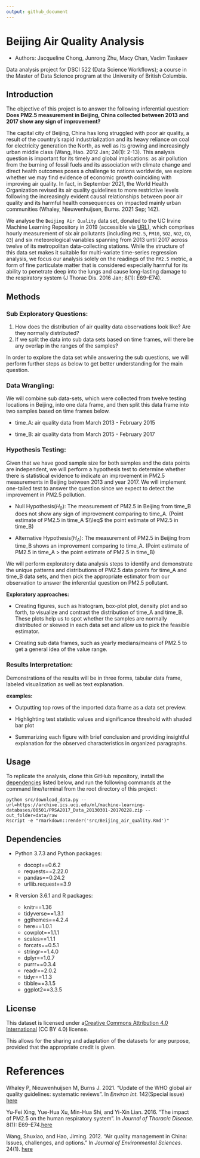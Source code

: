 ```yaml
---
output: github_document
---
```

# Beijing Air Quality Analysis

-   Authors: Jacqueline Chong, Junrong Zhu, Macy Chan, Vadim Taskaev

Data analysis project for DSCI 522 (Data Science Workflows); a course in the Master of Data Science program at the University of British Columbia.

## Introduction

The objective of this project is to answer the following inferential question: **Does PM2.5 measurement in Beijing, China collected between 2013 and 2017 show any sign of improvement?**

The capital city of Beijing, China has long struggled with poor air quality, a result of the country's rapid industrialization and its heavy reliance on coal for electricity generation the North, as well as its growing and increasingly urban middle class (Wang, Hao. 2012 Jan; 24(1): 2-13). This analysis question is important for its timely and global implications: as air pollution from the burning of fossil fuels and its association with climate change and direct health outcomes poses a challenge to nations worldwide, we explore whether we may find evidence of economic growth coinciding with improving air quality. In fact, in September 2021, the World Health Organization revised its air quality guidelines to more restrictive levels following the increasingly evident causal relationships between poor air quality and its harmful health consequences on impacted mainly urban communities (Whaley, Nieuwenhuijsen, Burns. 2021 Sep; 142).

We analyse the `Beijing Air Quality` data set, donated to the UC Irvine Machine Learning Repository in 2019 (accessible via [URL](https://archive-beta.ics.uci.edu/ml/datasets/beijing+multi+site+air+quality+data)), which comprises hourly measurement of six air pollutants (including `PM2.5`, `PM10`, `SO2`, `NO2`, `CO`, `O3`) and six meteorological variables spanning from 2013 until 2017 across twelve of its metropolitan data-collecting stations. While the structure of this data set makes it suitable for multi-variate time-series regression analysis, we focus our analysis solely on the readings of the `PM2.5` metric, a form of fine particulate matter that is considered especially harmful for its ability to penetrate deep into the lungs and cause long-lasting damage to the respiratory system (J Thorac Dis. 2016 Jan; 8(1): E69--E74).

## Methods

### Sub Exploratory Questions:

1.  How does the distribution of air quality data observations look like? Are they normally distributed?
2.  If we split the data into sub data sets based on time frames, will there be any overlap in the ranges of the samples?

In order to explore the data set while answering the sub questions, we will perform further steps as below to get better understanding for the main question.

### **Data Wrangling:**

We will combine sub data-sets, which were collected from twelve testing locations in Beijing, into one data frame, and then split this data frame into two samples based on time frames below.

-   time_A: air quality data from March 2013 - February 2015

-   time_B: air quality data from March 2015 - February 2017

### **Hypothesis Testing:**

Given that we have good sample size for both samples and the data points are independent, we will perform a hypothesis test to determine whether there is statistical evidence to indicate an improvement in PM2.5 measurements in Beijing between 2013 and year 2017. We will implement one-tailed test to answer the question since we expect to detect the improvement in PM2.5 pollution.

-   Null Hypothesis($H_0$): The measurement of PM2.5 in Beijing from time_B does not show any sign of improvement comparing to time_A. (Point estimate of PM2.5 in time_A $\\leq$ the point estimate of PM2.5 in time_B)

-   Alternative Hypothesis($H_A$): The measurement of PM2.5 in Beijing from time_B shows an improvement comparing to time_A. (Point estimate of PM2.5 in time_A > the point estimate of PM2.5 in time_B)

We will perform exploratory data analysis steps to identify and demonstrate the unique patterns and distributions of PM2.5 data points for time_A and time_B data sets, and then pick the appropriate estimator from our observation to answer the inferential question on PM2.5 pollutant.

**Exploratory approaches:**

-   Creating figures, such as histogram, box-plot plot, density plot and so forth, to visualize and contrast the distribution of time_A and time_B. These plots help us to spot whether the samples are normally distributed or skewed in each data set and allow us to pick the feasible estimator.

-   Creating sub data frames, such as yearly medians/means of PM2.5 to get a general idea of the value range.

### **Results Interpretation:**

Demonstrations of the results will be in three forms, tabular data frame, labeled visualization as well as text explanation.

**examples:**

-   Outputting top rows of the imported data frame as a data set preview.

-   Highlighting test statistic values and significance threshold with shaded bar plot

-   Summarizing each figure with brief conclusion and providing insightful explanation for the observed characteristics in organized paragraphs.

## Usage

To replicate the analysis, clone this GitHub repository, install the [dependencies](#dependencies) listed below, and run the following commands at the command line/terminal from the root directory of this project:

    python src/download_data.py --url=https://archive.ics.uci.edu/ml/machine-learning-databases/00501/PRSA2017_Data_20130301-20170228.zip --out_folder=data/raw
    Rscript -e "rmarkdown::render('src/Beijing_air_quality.Rmd')"

## Dependencies

-   Python 3.7.3 and Python packages:

    -   docopt==0.6.2
    -   requests==2.22.0
    -   pandas==0.24.2
    -   urllib.request==3.9

-   R version 3.6.1 and R packages:

    -   knitr==1.36
    -   tidyverse==1.3.1
    -   ggthemes==4.2.4
    -   here==1.0.1
    -   cowplot==1.1.1
    -   scales==1.1.1
    -   forcats==0.5.1
    -   stringr==1.4.0
    -   dplyr==1.0.7
    -   purrr==0.3.4
    -   readr==2.0.2
    -   tidyr==1.1.3
    -   tibble==3.1.5
    -   ggplot2==3.3.5

## License

This dataset is licensed under a[Creative Commons Attribution 4.0 International](https://creativecommons.org/licenses/by/4.0/legalcode) (CC BY 4.0) license.

This allows for the sharing and adaptation of the datasets for any purpose, provided that the appropriate credit is given.

# References

Whaley P, Nieuwenhuijsen M, Burns J. 2021. "Update of the WHO global air quality guidelines: systematic reviews". In *Environ Int.* 142(Special issue) [here](https://www.sciencedirect.com/journal/environment-international/special-issue/10MTC4W8FXJ)

Yu-Fei Xing, Yue-Hua Xu, Min-Hua Shi, and Yi-Xin Lian. 2016. "The impact of PM2.5 on the human respiratory system". In *Journal of Thoracic Disease.* 8(1): E69--E74.[here](https://www.ncbi.nlm.nih.gov/pmc/articles/PMC4740125/)

Wang, Shuxiao, and Hao, Jiming. 2012. "Air quality management in China: Issues, challenges, and options." In *Journal of Environmental Sciences*. 24(1). [here](https://www.sciencedirect.com/science/article/abs/pii/S1001074211607249)
